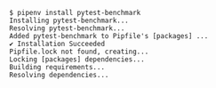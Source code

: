 ```
$ pipenv install pytest-benchmark
Installing pytest-benchmark...
Resolving pytest-benchmark...
Added pytest-benchmark to Pipfile's [packages] ...
✔ Installation Succeeded
Pipfile.lock not found, creating...
Locking [packages] dependencies...
Building requirements...
Resolving dependencies...
```